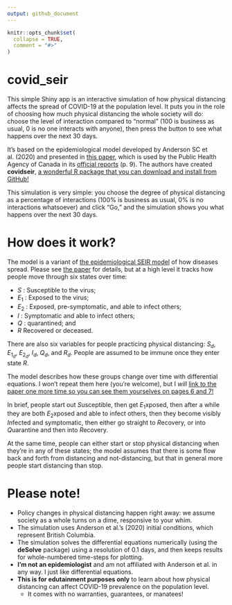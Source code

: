 ```yaml
---
output: github_document
---
```


<!-- README.md is generated from README.Rmd. Please edit that file -->

```r
knitr::opts_chunk$set(
  collapse = TRUE,
  comment = "#>"
)
```

# covid_seir

<!-- badges: start -->
<!-- badges: end -->

This simple Shiny app is an interactive simulation of how physical distancing affects the spread of COVID-19 at the population level. It puts you in the role of choosing how much physical distancing the whole society will do: choose the level of interaction compared to "normal" (100 is business as usual, 0 is no one interacts with anyone), then press the button to see what happens over the next 30 days.

It's based on the epidemiological model developed by Anderson SC et al. (2020) and presented in [this paper](https://www.medrxiv.org/content/10.1101/2020.04.17.20070086v1.full.pdf), which is used by the Public Health Agency of Canada in its [official reports](https://www.canada.ca/content/dam/phac-aspc/documents/services/diseases-maladies/coronavirus-disease-covid-19/epidemiological-economic-research-data/update-covid-19-canada-epidemiology-modelling-20210115-en.pdf) (p. 9). The authors have created **covidseir**, [a wonderful R package that you can download and install from GitHub!](https://github.com/seananderson/covidseir)

This simulation is very simple: you choose the degree of physical distancing as a percentage of interactions (100% is business as usual, 0% is no interactions whatsoever) and click "Go," and the simulation shows you what happens over the next 30 days.

# How does it work?

The model is a variant of [the epidemiological SEIR model](https://en.wikipedia.org/wiki/Compartmental_models_in_epidemiology#The_SEIR_model) of how diseases spread. Please see [the paper](https://www.medrxiv.org/content/10.1101/2020.04.17.20070086v1.full.pdf) for details, but at a high level it tracks how people move through six states over time:

* $S$ : Susceptible to the virus;
* $E_1$ : Exposed to the virus;
* $E_2$ : Exposed, pre-symptomatic, and able to infect others;
* $I$ : Symptomatic and able to infect others;
* $Q$ : quarantined; and
* $R$ Recovered or deceased.

There are also six variables for people practicing physical distancing: $S_d$, $E_1_d$, $E_2_d$, $I_d$, $Q_d$, and $R_d$. People are assumed to be immune once they enter state $R$.

The model describes how these groups change over time with differential equations. I won't repeat them here (you're welcome), but I *will* [link to the paper one more time so you can see them yourselves on pages 6 and 7!](https://www.medrxiv.org/content/10.1101/2020.04.17.20070086v1.full.pdf)

In brief, people start out $S$usceptible, then get $E_1$xposed, then after a while they are both $E_2$xposed and able to infect others, then they become visibly $I$nfected and symptomatic, then either go straight to $R$ecovery, or into $Q$uarantine and then into $R$ecovery.

At the same time, people can either start or stop physical distancing when they're in any of these states; the model assumes that there is some flow back and forth from distancing and not-distancing, but that in general more people start distancing than stop.

# Please note!

* Policy changes in physical distancing happen right away: we assume society as a whole turns on a dime, responsive to your whim.
* The simulation uses Anderson et al.'s (2020) initial conditions, which represent British Columbia.
* The simulation solves the differential equations  numerically (using the **deSolve** package) using a resolution of 0.1 days, and then keeps results for whole-numbered time-steps for plotting.
* **I'm not an epidemiologist** and am not affiliated with Anderson et al. in any way. I just like differential equations.
* **This is for edutainment purposes only** to learn about how physical distancing can affect COVID-19 prevalence on the population level.
  * It comes with no warranties, guarantees, or manatees!